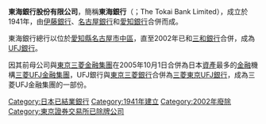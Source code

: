 '''東海銀行股份有限公司'''，簡稱'''東海銀行'''（{{lang-ja|株式会社東海銀行}}；The Tokai Bank Limited），成立於1941年，由[[伊藤銀行|伊藤銀行]]、[[名古屋銀行(東海銀行前身)|名古屋銀行]]和[[愛知銀行(東海銀行前身)|愛知銀行]]合併而成。

東海銀行總行以位於[[愛知縣|愛知縣]][[名古屋市|名古屋市]][[中區_(名古屋市)|中區]]，直至2002年已和[[三和銀行|三和銀行]]合併，成為[[UFJ銀行|UFJ銀行]]。

因其前母公司{{tsl|ja|UFJホールディングス||UFJ控股}}與[[東京三菱金融集團|東京三菱金融集團]]在2005年10月1日合併為日本[[資產|資產]]最多的[[金融|金融]]機構[[三菱UFJ金融集團|三菱UFJ金融集團]]，UFJ銀行與[[東京三菱銀行|東京三菱銀行]]合併為[[三菱東京UFJ銀行|三菱東京UFJ銀行]]，成為三菱UFJ金融集團的一部份。

[[Category:日本已結業銀行|Category:日本已結業銀行]]
[[Category:1941年建立|Category:1941年建立]]
[[Category:2002年廢除|Category:2002年廢除]]
[[Category:東京證券交易所已除牌公司|Category:東京證券交易所已除牌公司]]